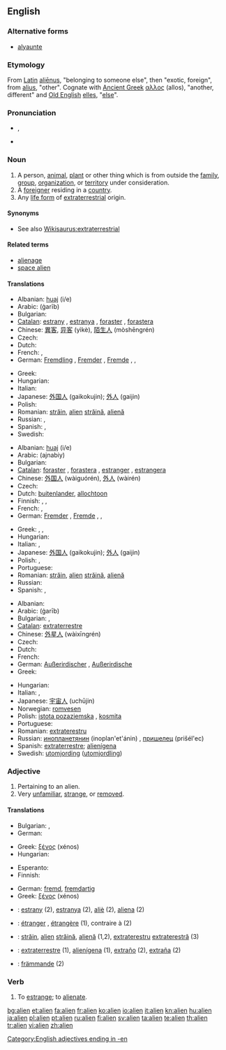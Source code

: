 ==English==
{{wikipedia|dab=Alien}}
===Alternative forms===
*[[alyaunte]] {{i|15th-16th centuries}}

===Etymology===
From [[Latin]] [[alienus|aliēnus]], "belonging to someone else", then "exotic, foreign", from [[alius]], "other".  Cognate with [[Ancient Greek]] [[αλλος]] (allos), "another, different" and [[Old English]] [[elles]], "[[else]]".

===Pronunciation===
* {{IPA|/ˈeɪ.li.ən/}}, {{SAMPA|/"eI.lI.@n/}}
* {{audio|En-us-alien.ogg|Audio (US)}}

===Noun===
{{en-noun}}

# A person, [[animal]], [[plant]] or other thing which is from outside the [[family]], [[group]], [[organization]], or [[territory]] under consideration.
# A [[foreigner]] residing in a [[country]].
# Any [[life form]] of [[extraterrestrial]] origin.

====Synonyms====
* See also [[Wikisaurus:extraterrestrial]]

====Related terms====
* [[alienage]]
* [[space alien]]

====Translations====
{{trans-top|person etc. outside of the considered territory:}}
* Albanian: [[huaj]] (i/e)
* Arabic: {{Arab|[[غريب]]}} (ġarīb)
* Bulgarian: {{t+|bg|чужденец|sc=Cyrl}}
* [[Catalan]]: [[estrany]] {{m}}, [[estranya]] {{f}}, [[foraster]] {{m}}, [[forastera]] {{f}}
* Chinese: [[異客]], [[异客]] (yìkè), [[陌生人]] (mòshēngrén)
* Czech: {{t-|cs|cizinec|m}}
* Dutch: {{t+|nl|vreemdeling}}
* French: {{t+|fr|étranger|m}}, {{t+|fr|étrangère|f}}
* German: [[Fremdling]] {{m}}, [[Fremder]] {{m}}, [[Fremde]] {{f}},  {{t+|de|Ausländer|m}},  {{t+|de|Ausländerin|f}}
{{trans-mid}}
* Greek: {{t|el|ξένος|m|tr=ksénos|sc=Grek}}
* Hungarian: {{t+|hu|idegen}}
* Italian: {{t+|it|straniero|m}}
* Japanese: [[外国人]] (gaikokujin); [[外人]] (gaijin)
* Polish: {{t+|pl|obcy|m}}
* Romanian: [[străin]], [[alien]] {{m}} [[străină]], [[alienă]] {{f}}
* Russian: {{t+|ru|чужак|m|tr=čužák|sc=Cyrl}}, {{t+|ru|пришелец|m|tr=prišél'ec|sc=Cyrl}}
* Spanish: {{t-|es|desconocido|m}}, {{t-|es|desconocida|f}}
* Swedish: {{t-|sv|främling}}
{{trans-bottom}}

{{trans-top|foreigner}}
* Albanian: [[huaj]] (i/e)
* Arabic: {{Arab|[[أجنبي]]}} (ajnabiy)
* Bulgarian: {{t+|bg|чужденец|sc=Cyrl}}
* [[Catalan]]: [[foraster]] {{m}}, [[forastera]] {{f}}, [[estranger]] {{m}}, [[estrangera]] {{f}}
* Chinese: [[外国人]] (wàiguórén), [[外人]] (wàirén)
* Czech: {{t-|cs|cizinec|m}}
* Dutch: [[buitenlander]], [[allochtoon]]
* Finnish: {{t+|fi|muukalainen}}, {{t+|fi|ulkomaalainen}}, {{t-|fi|vierasmaalainen}}
* French: {{t+|fr|étranger|m}}, {{t+|fr|étrangère|f}}
* German: [[Fremder]] {{m}}, [[Fremde]] {{f}},  {{t+|de|Ausländer|m}},  {{t+|de|Ausländerin|f}}
{{trans-mid}}
* Greek: {{t+|el|ξένος|m|sc=Grek}}, {{t+|el|ξένη|f|sc=Grek}}, {{t+|el|αλλοδαπός|c|sc=Grek}}
* Hungarian: {{t+|hu|idegen}}
* Italian: {{t+|it|straniero|m}}, {{t+|it|forestiero|m}}
* Japanese: [[外国人]] (gaikokujin); [[外人]] (gaijin)
* Polish: {{t+|pl|cudzoziemiec|m}}, {{t+|pl|obcokrajowiec|m}}
* Portuguese: {{t+|pt|estrangeiro|m}}
* Romanian: [[străin]], [[alien]] {{m}} [[străină]], [[alienă]] {{f}}
* Russian: {{t+|ru|иностранец|m|tr=inostránets|sc=Cyrl}}
* Spanish: {{t+|es|extranjero|m}}, {{t-|es|extranjera|f}}
{{trans-bottom}}

{{trans-top|life form of non-Earth origin}}
* Albanian: {{t-|sq|jashtëtokësor|xs=Albanian}}
* Arabic: {{Arab|[[غريب]]}} (ġarīb)
* Bulgarian: {{t|bg|извънземен|sc=Cyrl}},  {{t|bg|извънземен|sc=Cyrl}}
* [[Catalan]]: [[extraterrestre]]
* Chinese: [[外星人]] (wàixīngrén)
* Czech: {{t+|cs|mimozemšťan|m}}
* Dutch: {{t-|nl|buitenaards}}
* French: {{t+|fr|extraterrestre}}
* German: [[Außerirdischer]] {{m}}, [[Außerirdische]] {{f}}
* Greek: {{t+|el|εξωγήινος|m|sc=Grek}}
{{trans-mid}}
* Hungarian: {{t+|hu|földönkívüli}}
* Italian: {{t-|it|extraterrestre}}, {{t+|it|alieno}}
* Japanese: [[宇宙人]] (uchūjin)
* Norwegian: [[romvesen]]
* Polish: [[istota pozaziemska]] {{f}}, [[kosmita]] {{m}}
* Portuguese: {{t-|pt|alienígena|m}}
* Romanian: [[extraterestru]]
* Russian: [[инопланетянин]] (inoplan'et'ánin) {{m}}, [[пришелец]] (prišél'ec) {{m}}
* Spanish: [[extraterrestre]]; [[alienígena]]
* Swedish: [[utomjording]] ([[utomjordling]])
{{trans-bottom}}

===Adjective===
{{en-adj}}

# Pertaining to an alien.
# Very [[unfamiliar]], [[strange]], or [[removed]].

====Translations====
{{trans-top|Pertaining to an alien:}}
* Bulgarian: {{t|bg|чужд|sc=Cyrl}},  {{t|bg|чуждестранен|sc=Cyrl}}
* German: {{t-|de|außerirdisch}}
{{trans-mid}}
* Greek: [[ξένος]] {{m}} (xénos)
* Hungarian: {{t+|hu|idegen}}
{{trans-bottom}}

{{trans-top|Being unfamiliar with:}}
* Esperanto: {{t+|eo|fremda|xs=Esperanto}}
* Finnish: {{t+|fi|vieras}}
{{trans-mid}}
* German: [[fremd]], [[fremdartig]]
* Greek: [[ξένος]] {{m}} (xénos)
{{trans-bottom}}

{{checktrans-top}}
<!--added {{ttbc}}s here.-->
* {{ttbc|Catalan}}: [[estrany]] {{m}} (2), [[estranya]] {{f}} (2), [[aliè]] {{m}} (2), [[aliena]] {{f}} (2)
* {{ttbc|French}}: [[étranger]] {{m}}, [[étrangère]] {{f}} (1), contraire à (2)
* {{ttbc|Romanian}}: [[străin]], [[alien]] {{m}} [[străină]], [[alienă]] {{f}} (1,2), [[extraterestru]] {{m}} [[extraterestră]] (3)
* {{ttbc|Spanish}}: [[extraterrestre]] (1), [[alienígena]] (1), [[extraño]] {{m}} (2), [[extraña]] {{f}} (2)
* {{ttbc|Swedish}}: [[främmande]] (2)
{{trans-bottom}}

===Verb===
{{en-verb}}

# To [[estrange]]; to [[alienate]].

[[Category:English adjectives ending in -en]]

[[bg:alien]]
[[et:alien]]
[[fa:alien]]
[[fr:alien]]
[[ko:alien]]
[[io:alien]]
[[it:alien]]
[[kn:alien]]
[[hu:alien]]
[[ja:alien]]
[[pl:alien]]
[[pt:alien]]
[[ru:alien]]
[[fi:alien]]
[[sv:alien]]
[[ta:alien]]
[[te:alien]]
[[th:alien]]
[[tr:alien]]
[[vi:alien]]
[[zh:alien]]